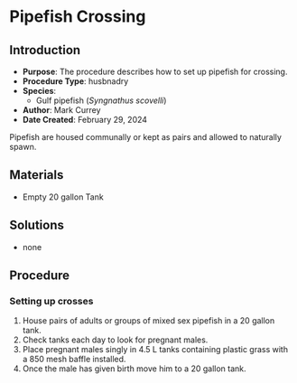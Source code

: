 # Pipefish Crossing {#sec-husbandry_syng_cross}

## Introduction

-   **Purpose**: The procedure describes how to set up pipefish for crossing. 
-   **Procedure Type**: husbnadry
-   **Species**:
    -   Gulf pipefish (*Syngnathus scovelli*)
-   **Author**: Mark Currey   
-   **Date Created**: February 29, 2024

::: {.callout-note title="NOTES"}
Pipefish are housed communally or kept as pairs and allowed to naturally spawn.
:::

## Materials

-   Empty 20 gallon Tank

## Solutions

- none

## Procedure

### Setting up crosses

1. House pairs of adults or groups of mixed sex pipefish in a 20 gallon tank.
2. Check tanks each day to look for pregnant males.
3. Place pregnant males singly in 4.5 L tanks containing plastic grass with a 850 mesh baffle installed. 
4. Once the male has given birth move him to a 20 gallon tank.  
